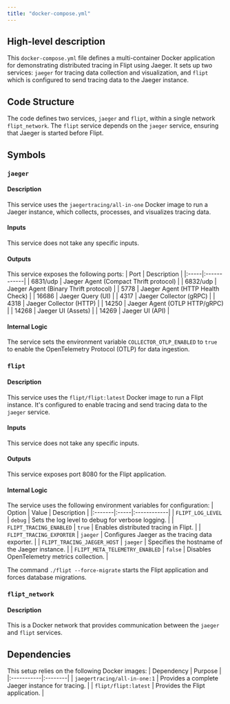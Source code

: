 ```yaml
---
title: "docker-compose.yml"
---
```


## High-level description
This `docker-compose.yml` file defines a multi-container Docker application for demonstrating distributed tracing in Flipt using Jaeger. It sets up two services: `jaeger` for tracing data collection and visualization, and `flipt` which is configured to send tracing data to the Jaeger instance.

## Code Structure
The code defines two services, `jaeger` and `flipt`, within a single network `flipt_network`. The `flipt` service depends on the `jaeger` service, ensuring that Jaeger is started before Flipt.

## Symbols
### `jaeger`
#### Description
This service uses the `jaegertracing/all-in-one` Docker image to run a Jaeger instance, which collects, processes, and visualizes tracing data.

#### Inputs
This service does not take any specific inputs.

#### Outputs
This service exposes the following ports:
| Port | Description |
|:-----|:------------|
| 6831/udp | Jaeger Agent (Compact Thrift protocol) |
| 6832/udp | Jaeger Agent (Binary Thrift protocol) |
| 5778 | Jaeger Agent (HTTP Health Check) |
| 16686 | Jaeger Query (UI) |
| 4317 | Jaeger Collector (gRPC) |
| 4318 | Jaeger Collector (HTTP) |
| 14250 | Jaeger Agent (OTLP HTTP/gRPC) |
| 14268 | Jaeger UI (Assets) |
| 14269 | Jaeger UI (API) |

#### Internal Logic
The service sets the environment variable `COLLECTOR_OTLP_ENABLED` to `true` to enable the OpenTelemetry Protocol (OTLP) for data ingestion.

### `flipt`
#### Description
This service uses the `flipt/flipt:latest` Docker image to run a Flipt instance. It's configured to enable tracing and send tracing data to the `jaeger` service.

#### Inputs
This service does not take any specific inputs.

#### Outputs
This service exposes port 8080 for the Flipt application.

#### Internal Logic
The service uses the following environment variables for configuration:
| Option | Value | Description |
|:-------|:-----|:------------|
| `FLIPT_LOG_LEVEL` | `debug` | Sets the log level to debug for verbose logging. |
| `FLIPT_TRACING_ENABLED` | `true` | Enables distributed tracing in Flipt. |
| `FLIPT_TRACING_EXPORTER` | `jaeger` | Configures Jaeger as the tracing data exporter. |
| `FLIPT_TRACING_JAEGER_HOST` | `jaeger` | Specifies the hostname of the Jaeger instance. |
| `FLIPT_META_TELEMETRY_ENABLED` | `false` | Disables OpenTelemetry metrics collection. |

The command `./flipt --force-migrate` starts the Flipt application and forces database migrations.

### `flipt_network`
#### Description
This is a Docker network that provides communication between the `jaeger` and `flipt` services. 

## Dependencies
This setup relies on the following Docker images:
| Dependency | Purpose |
|:-----------|:--------|
| `jaegertracing/all-in-one:1` | Provides a complete Jaeger instance for tracing. |
| `flipt/flipt:latest` | Provides the Flipt application. | 
